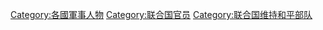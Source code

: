 [[Category:各國軍事人物|Category:各國軍事人物]]
[[Category:联合国官员|Category:联合国官员]]
[[Category:联合国维持和平部队|Category:联合国维持和平部队]]
